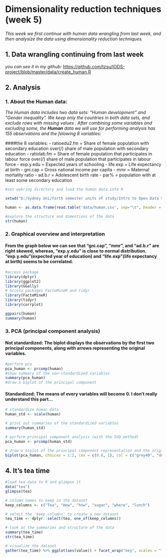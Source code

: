 # Dimensionality reduction techniques (week 5)

*This week we first continue with human data wrangling from last week, and then analysize the data using dimensionality reduction techniques.*


## 1. Data wrangling continuing from last week
*you can see it in my github:*
<https://github.com/tzsu/IODS-project/blob/master/data/create_human.R>

## 2. Analysis 

### 1. About the Human data: 
*The Human data includes two data sets: "Human development" and "Gender inequality". We keep only the countries in both data sets, and exclude rows with missing values . After combining some variables and excluding some, the **Human** data we will use for performing analysis has 155 observations and the folowing 8 variables:*

####the 8 variables:
- ratioedu2.fm = Share of female population with secondary education over(/) share of male population with secondary education
- ratiolab.fm = Share of female population that participates in labour force over(/) share of male population that participates in labour force
- exp.y.edu = Expected years of schooling
- life.exp = Life expectancy at birth
- gni.cap = Gross national income per capita
- mmr = Maternal mortality ratio
- ad.b.r = Adolescent birth rate
- par% = population with at least some secondary education


```r
#set wokring directory and load the human data into R

setwd("D:/Sydney Uni/forth semester units of study/Intro to Open Data Science/IODS-project")

human <- as.data.frame(read.table('data/human.csv', sep="\t", header = TRUE))
```

```r
#explore the structure and dimentions of the data
str(human)
```

### 2. Graphical overview and interpretation

#### From the graph below we can see that "gni.cap", "mmr", and "ad.b.r" are right skewed, whereas, "exp.y.edu" is close to normal distribution. "exp.y.edu"(expected year of education) and "life.exp"(life expectancy at birth) seems to be correlated.

```r
#access package
library(dplyr)
library(ggplot2)
library(GGally)
# access packages FactoMineR and tidyr
library(FactoMineR)
library(tidyr)
library(corrplot)
```

```r
ggpairs(human)
summary(human)
```

### 3. PCA (principal component analysis) 

#### **Not standardized**: The biplot displays the observations by the first two principal components, along with arrows representing the original variables.

```r
#perform pca
pca_human <- prcomp(human)
#show summary of the non-standardized variables
summary(pca_human)
#draw a biplot of the principal component
```

#### **Standardized**: The means of every variables will become 0. I don't really understand this part...

```r
# standardize human data
human_std <- scale(human)

# print out summaries of the standardized variables
summary(human_std)

# perform principal component analysis (with the SVD method)
pca_human <- prcomp(human_std)

# draw a biplot of the principal component representation and the original variables
biplot(pca_human, choices = 1:2, cex = c(0.8, 1), col = c("grey40", "deeppink2"))
```

## 4. It's tea time

```r

#load tea data to R and glimpse it
data("tea")
glimpse(tea)

# column names to keep in the dataset
keep_columns <- c("Tea", "How", "how", "sugar", "where", "lunch")

# select the 'keep_columns' to create a new dataset
tea_time <- dplyr::select(tea, one_of(keep_columns))

# look at the summaries and structure of the data
summary(tea_time)
str(tea_time)

# visualize the dataset
gather(tea_time) %>% ggplot(aes(value)) + facet_wrap("key", scales = "free") + geom_bar() + theme(axis.text.x = element_text(angle = 45, hjust = 1, size = 8))
```
